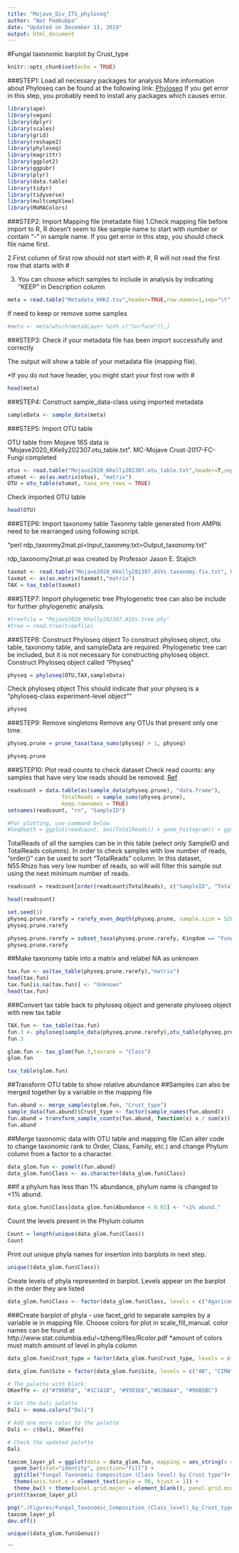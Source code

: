 ```yaml
---
title: "Mojave_Div_ITS_phyloseq"
author: "Nat Pombubpa"
date: "Updated on December 11, 2019"
output: html_document
---
```


#Fungal taxonomic barplot by Crust_type

```r
knitr::opts_chunk$set(echo = TRUE)
```

###STEP1: Load all necessary packages for analysis
More information about Phyloseq can be found at the following link: [Phyloseq](https://joey711.github.io/phyloseq/)
If you get error in this step, you probably need to install any packages which causes error.

```r
library(ape)
library(vegan)
library(dplyr)
library(scales)
library(grid)
library(reshape2)
library(phyloseq)
library(magrittr)
library(ggplot2)
library(ggpubr)
library(plyr)
library(data.table)
library(tidyr)
library(tidyverse)
library(multcompView)
library(MoMAColors)

```

###STEP2: Import Mapping file (metadate file)
1.Check mapping file before import to R, R doesn’t seem to like sample name to start with number or contain “-” in sample name. If you get error in this step, you should check file name first.

2.First column of first row should not start with #, R will not read the first row that starts with #

3. You can choose which samples to include in analysis by indicating "KEEP" in Description column

```r
meta = read.table("Metadata_KHK2.tsv",header=TRUE,row.names=1,sep="\t",stringsAsFactors=FALSE)
```

If need to keep or remove some samples
```r
#meta <- meta[which(meta$Layer %in% c("Surface")),]
```

###STEP3: Check if your metadata file has been import successfully and correctly

The output will show a table of your metadata file (mapping file).

*If you do not have header, you might start your first row with #

```r
head(meta)
```

###STEP4: Construct sample_data-class using imported metadata

```r
sampleData <- sample_data(meta)
```

###STEP5: Import OTU table

OTU table from Mojave 16S data is “Mojave2020_KKelly202307.otu_table.txt”.
MC-Mojave Crust-2017-FC-Fungi completed

```r
otus <- read.table("Mojave2020_KKelly202307.otu_table.txt",header=T,sep="\t",row.names=1)
otumat <- as(as.matrix(otus), "matrix")
OTU = otu_table(otumat, taxa_are_rows = TRUE)
```

Check imported OTU table

```r
head(OTU)
```

###STEP6: Import taxonomy table
Taxonmy table generated from AMPtk need to be rearranged using following script.

“perl rdp_taxonmy2mat.pl<Input_taxonmy.txt>Output_taxonomy.txt”

rdp_taxonomy2mat.pl was created by Professor Jason E. Stajich

```r
taxmat <- read.table("Mojave2020_KKelly202307.ASVs.taxonomy.fix.txt", header=T,sep="\t",row.names=1)
taxmat <- as(as.matrix(taxmat),"matrix")
TAX = tax_table(taxmat)
```

###STEP7: Import phylogenetic tree
Phylogenetic tree can also be include for further phylogenetic analysis.

```r
#treefile = "Mojave2020_KKelly202307.ASVs.tree.phy"
#tree = read.tree(treefile)
```

###STEP8: Construct Phyloseq object
To construct phyloseq object, otu table, taxonomy table, and sampleData are required. Phylogenetic tree can be included, but it is not necessary for constructing phyloseq object.
Construct Phyloseq object called "Physeq"

```r
physeq = phyloseq(OTU,TAX,sampleData)
```

Check phyloseq object
This should indicate that your physeq is a "phyloseq-class experiment-level object""

```r
physeq
```

###STEP9: Remove singletons
Remove any OTUs that present only one time.

```r
physeq.prune = prune_taxa(taxa_sums(physeq) > 1, physeq)
```

```r
physeq.prune
```

###STEP10: Plot read counts to check dataset
Check read counts: any samples that have very low reads should be removed.
[Ref](http://evomics.org/wp-content/uploads/2016/01/phyloseq-Lab-01-Answers.html)

```r
readcount = data.table(as(sample_data(physeq.prune), "data.frame"),
                 TotalReads = sample_sums(physeq.prune), 
                 keep.rownames = TRUE)
setnames(readcount, "rn", "SampleID")

#For plotting, use command below.
#SeqDepth = ggplot(readcount, aes(TotalReads)) + geom_histogram() + ggtitle("Sequencing Depth")
```

TotalReads of all the samples can be in this table (select only SampleID and TotalReads columns).
In order to check samples with low number of reads, "order()" can be used to sort "TotalReads" column.
In this dataset, N55.Rhizo has very low number of reads, so will will filter this sample out using the next minimum number of reads.
```r
readcount = readcount[order(readcount$TotalReads), c("SampleID", "TotalReads")]
```

```r
head(readcount)
```

```r
set.seed(1)
physeq.prune.rarefy = rarefy_even_depth(physeq.prune, sample.size = 5208, replace = FALSE, trimOTUs = FALSE)
physeq.prune.rarefy
```

```r
physeq.prune.rarefy = subset_taxa(physeq.prune.rarefy, Kingdom == "Fungi")
physeq.prune.rarefy
```

##Make taxonomy table into a matrix and relabel NA as unknown
```r
tax.fun <- as(tax_table(physeq.prune.rarefy),"matrix")
head(tax.fun)
tax.fun[is.na(tax.fun)] <- "Unknown"
head(tax.fun)
```

###Convert tax table back to phyloseq object and generate phyloseq object with new tax table
```r
TAX.fun <- tax_table(tax.fun)
fun.3 <- phyloseq(sample_data(physeq.prune.rarefy),otu_table(physeq.prune.rarefy),TAX.fun)
fun.3
```

```r
glom.fun <- tax_glom(fun.3,taxrank = "Class")
glom.fun
```

```r
tax_table(glom.fun)
```

##Transform OTU table to show relative abundance
##Samples can also be merged together by a variable in the mapping file

```r
fun.abund <- merge_samples(glom.fun, "Crust_type")
sample_data(fun.abund)$Crust_type <- factor(sample_names(fun.abund))
fun.abund = transform_sample_counts(fun.abund, function(x) x / sum(x))
fun.abund
```

##Merge taxonomic data with OTU table and mapping file (Can alter code to change taxonomic rank to Order, Class, Family, etc.) and change Phylum column from a factor to a character.

```r
data_glom.fun <- psmelt(fun.abund)
data_glom.fun$Class <- as.character(data_glom.fun$Class)
```

##If a phylum has less than 1% abundance, phylum name is changed to <1% abund.

```r
data_glom.fun$Class[data_glom.fun$Abundance < 0.01] <- "<1% abund."
```

Count the levels present in the Phylum column

```r
Count = length(unique(data_glom.fun$Class))
Count
```

Print out unique phyla names for insertion into barplots in next step.

```r
unique((data_glom.fun$Class))
```

Create levels of phyla represented in barplot. Levels appear on the barplot in the order they are listed

```r
data_glom.fun$Class <- factor(data_glom.fun$Class, levels = c("Agaricomycetes", "Sordariomycetes", "Microbotryomycetes", "Dothideomycetes", "Eurotiomycetes", "Unknown", "Saccharomycetes","Pezizomycetes", "Rhizophlyctidomycetes", "Tremellomycetes", "Glomeromycetes","Leotiomycetes","Mortierellomycetes","<1% abund."))
```


###Create barplot of phyla - use facet_grid to separate samples by a variable ie in mapping file. Choose colors for plot in scale_fill_manual. color names can be found at http://www.stat.columbia.edu/~tzheng/files/Rcolor.pdf *amount of colors must match amount of level in phyla column

```r
data_glom.fun$Crust_type = factor(data_glom.fun$Crust_type, levels = c("Moss Crust","Subsurface", "Dirt", "Surface Sterile"))
```
```r
data_glom.fun$Site = factor(data_glom.fun$Site, levels = c("AB", "CIMA", "ODLO", "TP","GMT"))
```

```r
# The palette with black:
OKeeffe <- c("#796B58", "#1C1A18", "#95D1E6","#D2BAA4", "#96B5BC")
```

```r
# Get the Dali palette
Dali <- moma.colors("Dali")

# Add one more color to the palette
Dali <- c(Dali, OKeeffe)

# Check the updated palette
Dali
```

```r

taxcom_layer_pl = ggplot(data = data_glom.fun, mapping = aes_string(x = "Crust_type" ,y = "Abundance", fill = "Class" )) + 
  geom_bar(stat="identity", position="fill") + 
  ggtitle("Fungal Taxonomic Composition (Class level) by Crust type")+
  theme(axis.text.x = element_text(angle = 90, hjust = 1)) +
  theme_bw() + theme(panel.grid.major = element_blank(), panel.grid.minor = element_blank()) + scale_fill_manual(values = Dali)
print(taxcom_layer_pl)
```

```r
png("./Figures/Fungal_Taxonomic_Composition_(Class_level)_by_Crust_type.png", units="in", width = 5.8, height = 5.8, res = 300 )
taxcom_layer_pl
dev.off()
```

```r
unique((data_glom.fun$Genus))
```

```












